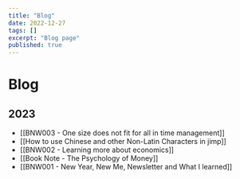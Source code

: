```yaml
---
title: "Blog"
date: 2022-12-27
tags: []
excerpt: "Blog page"
published: true
---
```


# Blog

## 2023

- [[BNW003 - One size does not fit for all in time management]]
- [[How to use Chinese and other Non-Latin Characters in jimp]]
- [[BNW002 - Learning more about economics]]
- [[Book Note - The Psychology of Money]]
- [[BNW001 - New Year, New Me, Newsletter and What I learned]]
